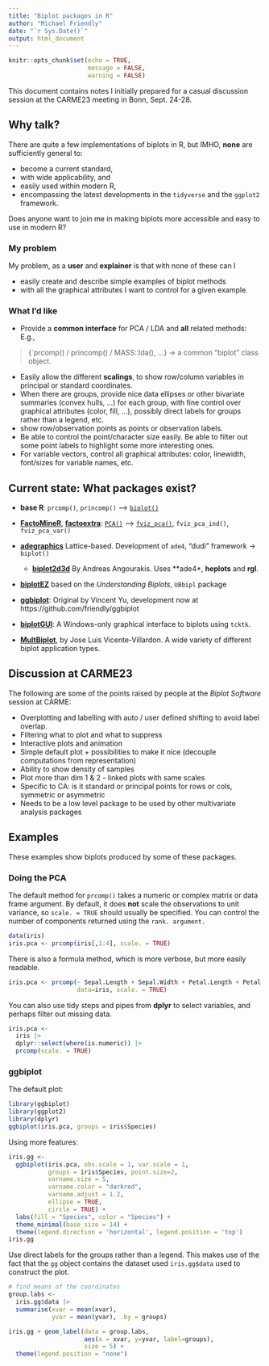 ```yaml
---
title: "Biplot packages in R"
author: "Michael Friendly"
date: "`r Sys.Date()`"
output: html_document
---
```


```r
knitr::opts_chunk$set(echo = TRUE,
                      message = FALSE,
                      warning = FALSE)
```

This document contains notes I initially prepared for a casual discussion session
at the CARME23 meeting in Bonn, Sept. 24-28.

## Why talk?

There are quite a few implementations of biplots in R, but IMHO, **none** are sufficiently general to:

* become a current standard, 
* with wide applicability, and 
* easily used within modern R, 
* encompassing the latest developments in the `tidyverse` and the `ggplot2` framework. 

Does anyone want to join me in making biplots more accessible and easy to use in modern R?

### My problem

My problem, as a **user** and **explainer** is that with none of these can I 

* easily create and describe simple examples of biplot methods 
* with all the graphical attributes I want to control for a given example.

### What I'd like

* Provide a **common interface** for PCA / LDA and **all** related methods: E.g., 

> {`prcomp() / princomp() / MASS::lda(), ...} -> a common "biplot" class object.

* Easily allow the different **scalings**, to show row/column variables in principal or
  standard coordinates.
* When there are groups, provide nice data ellipses or other bivariate summaries (convex hulls, ...)
  for each group, with fine control over graphical attributes (color, fill, ...), 
  possibly direct labels for groups rather than a legend, etc.
* show row/observation points as points or observation labels. 
* Be able to control the point/character size easily. Be able to filter out some point labels to highlight some more interesting ones.
* For variable vectors, control all graphical attributes: color, linewidth, font/sizes for variable names, etc.


## Current state: What packages exist?

* **base R**: `prcomp()`, `princomp()` --> [`biplot()`](https://rdrr.io/r/stats/biplot.html)

* [**FactoMineR**](https://cran.r-project.org/package=FactoMineR), [**factoextra**](https://rpkgs.datanovia.com/factoextra/): [`PCA()`](https://rdrr.io/cran/FactoMineR/man/PCA.html) --> [`fviz_pca()`](https://rpkgs.datanovia.com/factoextra/reference/fviz_pca.html), `fviz_pca_ind()`, `fviz_pca_var()`

* [**adegraphics**](https://cran.r-project.org/package=adegraphics) Lattice-based. Development of `ade4`, "dudi" framework -> `biplot()`
  + [**biplot2d3d**](https://github.com/Andros-Spica/biplot2d3d) By Andreas Angourakis. Uses **ade4*, **heplots** and **rgl**.

* [**biplotEZ**](https://cran.r-project.org/package=biplotEZ) based on the _Understanding Biplots_, `UBbipl` package
  <!-- + Development version at [] -->

* [**ggbiplot**](https://cran.r-project.org/package=ggbiplot): Original by Vincent Yu, development now at https://github.com/friendly/ggbiplot 

* [**biplotGUI**](https://biplotgui.r-forge.r-project.org/): A Windows-only graphical interface to biplots using `tcktk`.

* [**MultBiplot**](https://cran.r-project.org/package=MultBiplotR), by Jose Luis Vicente-Villardon. A wide variety of different biplot application types.

## Discussion at CARME23

The following are some of the points raised by people at the _Biplot Software_
session at CARME:

* Overplotting and labelling with auto / user defined shifting to avoid label overlap. 
* Filtering what to plot and what to suppress 
* Interactive plots and animation 
* Simple default plot + possibilities to make it nice (decouple computations from representation)
* Ability to show density of samples
* Plot more than dim 1 & 2 - linked plots with same scales
* Specific to CA: is it standard or principal points for rows or cols, symmetric or asymmetric
* Needs to be a low level package to be used by other multivariate analysis packages 

## Examples

These examples show biplots produced by some of these packages.

### Doing the PCA

The default method for `prcomp()` takes a numeric or complex matrix or data frame argument. By default, it does **not** scale the observations to unit variance,
so `scale. = TRUE` should usually be specified. You can control the number of
components returned using the `rank. argument.`

```r
data(iris)
iris.pca <- prcomp(iris[,1:4], scale. = TRUE)
```

There is also a formula method, which is more verbose, but more easily readable.

```r
iris.pca <- prcomp(~ Sepal.Length + Sepal.Width + Petal.Length + Petal.Width,
                   data=iris, scale. = TRUE)
```

You can also use tidy steps and pipes from **dplyr** to select variables, and
perhaps filter out missing data.

```r
iris.pca <- 
  iris |> 
  dplyr::select(where(is.numeric)) |>
  prcomp(scale. = TRUE)
```

### ggbiplot

The default plot:

```r
library(ggbiplot)
library(ggplot2)
library(dplyr)
ggbiplot(iris.pca, groups = iris$Species)
```

Using more features:

```r
iris.gg <-
  ggbiplot(iris.pca, obs.scale = 1, var.scale = 1,
           groups = iris$Species, point.size=2,
           varname.size = 5, 
           varname.color = "darkred",
           varname.adjust = 1.2,
           ellipse = TRUE, 
           circle = TRUE) +
  labs(fill = "Species", color = "Species") +
  theme_minimal(base_size = 14) +
  theme(legend.direction = 'horizontal', legend.position = 'top')
iris.gg
```

Use direct labels for the groups rather than a legend.
This makes use of the fact that the `gg` object contains the dataset used
`iris.gg$data` used to construct the plot.

```r
# find means of the coordinates
group.labs <-
  iris.gg$data |>
  summarise(xvar = mean(xvar),
            yvar = mean(yvar), .by = groups)

iris.gg + geom_label(data = group.labs,
                     aes(x = xvar, y=yvar, label=groups),
                     size = 5) +
  theme(legend.position = "none")

```

